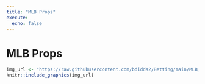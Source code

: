 ---
title: "MLB Props"
execute:
  echo: false
---

# MLB Props

```{r, echo=FALSE}
img_url <- "https://raw.githubusercontent.com/bdidds2/Betting/main/MLB_Player_Props.png"  
knitr::include_graphics(img_url)
```
